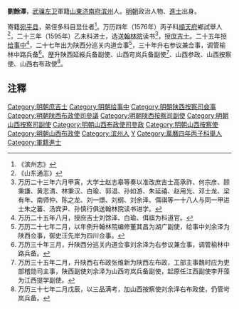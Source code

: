 '''劉餘澤'''，[[武骧左卫|武骧左卫]]軍籍[[山東|山東]][[济南府|济南府]][[滨州|滨州]]人。[[明朝|明朝]]政治人物、[[進士|進士]]出身。

寄籍[[宛平县|宛平县]]，弟侄多科目显仕者<ref>《滨州志》</ref>。万历四年（1576年）丙子科[[順天府|順天府]]鄉試舉人<ref>《山东通志》</ref>，二十三年（1595年）乙未科进士，选送[[翰林院|翰林院]]读书<ref>万历二十三年六月甲寅，大学士赵志皋等奏以准改庶吉士高承祚、何宗彦、顾秉謙、黄志清、林秉汉、白瑜、郭淐、孙如游、朱延禧、赵用光、邓士龙、梁有年、南师仲、陈之龙、刘一燝、刘纲、刘余泽、佴祺等一十八人与同一甲进士朱之蕃、汤宾尹、孙慎行俱送翰林院读书进学。</ref>，授[[庶吉士|庶吉士]]。二十五年授[[给事中|给事中]]<ref>万历二十五年八月，授庶吉士刘馀泽、白瑜、佴祺为科道官。</ref>，二十七年出为陕西分巡关内道佥事<ref>万历二十七年二月，以年例升翰林院编修董其昌为湖广副使，给事中刘余泽为陕西佥事，御史汪先岸为四川佥事。</ref>，三十年升右参议兼佥事，调管榆林中路兵备<ref>万历三十年三月，升陕西分巡关内道佥事刘余泽为右参议兼佥事，调管榆林中路兵备。</ref>。歴升陕西延綏兵备副使、山西岢岚兵备副使<ref>万历三十五年二月，升陕西右布政张维新为陕西左布政，工部主事魏时应为吏部稽勋司主事，陕西副使刘余泽为山西岢岚兵备副使，起原任江西副使李开藻为江西提学副使。</ref>、山西参政、山西按察使、山西右布政使<ref>万历三十七年二月戊辰，以三品满考，加山西按察使刘余泽右布政使，仍管岢岚兵备。</ref>。

== 注釋 ==
{{reflist}}

{{明朝人物小作品}}

{{萬曆二十三年乙未科殿試金榜}}
{{DEFAULTSORT:Liu刘}}
[[Category:明朝庶吉士|Category:明朝庶吉士]]
[[Category:明朝给事中|Category:明朝给事中]]
[[Category:明朝陕西按察司僉事|Category:明朝陕西按察司僉事]]
[[Category:明朝陕西布政使司參議|Category:明朝陕西布政使司參議]]
[[Category:明朝陕西按察司副使|Category:明朝陕西按察司副使]]
[[Category:明朝山西按察司副使|Category:明朝山西按察司副使]]
[[Category:明朝山西布政使司參政|Category:明朝山西布政使司參政]]
[[Category:明朝山西按察使|Category:明朝山西按察使]]
[[Category:明朝山西布政使|Category:明朝山西布政使]]
[[Category:滨州人|Category:滨州人]]
[[Category:刘姓|Y]]
[[Category:萬曆四年丙子科舉人|Category:萬曆四年丙子科舉人]]
[[Category:軍籍進士|Category:軍籍進士]]